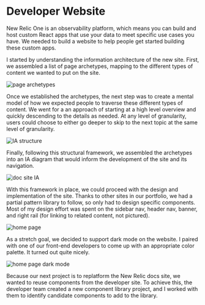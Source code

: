 

<SEO title="Package Filtering"/>

# Developer Website

New Relic One is an observability platform, which means you can build and host
custom React apps that use your data to meet specific use cases you have. We 
needed to build a website to help people get started building these custom apps.

I started by understanding the information architecture of the new site. First,
we assembled a list of page archetypes, mapping to the different types of content
we wanted to put on the site.

![page archetypes](../images/developer/page_archetypes.png)

Once we established the archetypes, the next step was to create a mental model of 
how we expected people to traverse these different types of content. We went for a 
an approach of starting at a high level overview and quickly descending to the 
details as needed. At any level of granularity, users could choose to either go
deeper to skip to the next topic at the same level of granularity.

![IA structure](../images/developer/IA_structural_model.png)

Finally, following this structural framework, we assembled the archetypes
into an IA diagram that would inform the development of the site and its 
navigation.

![doc site IA](../images/developer/doc_site_IA.png)

With this framework in place, we could proceed with the design and implementation 
of the site. Thanks to other sites in our portfolio, we had a partial pattern 
library to follow, so only had to design specific components. Most of my design 
effort was spent on the sidebar nav, header nav, banner, and right rail (for 
linking to related content, not pictured).

![home page](../images/developer/home_page.png)

As a stretch goal, we decided to support dark mode on the website. I paired with
one of our front-end developers to come up with an appropriate color palette. It 
turned out quite nicely.

![home page dark mode](../images/developer/home_page_dark_mode.png)

Because our next project is to replatform the New Relic docs site, we wanted to
reuse components from the developer site. To achieve this, the developer team created 
a new component library project, and I worked with them to identify candidate 
components to add to the library.